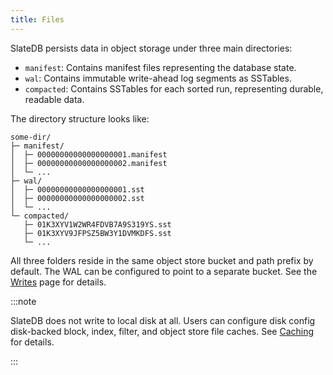 ```yaml
---
title: Files
---
```


SlateDB persists data in object storage under three main directories:

* `manifest`: Contains manifest files representing the database state.
* `wal`: Contains immutable write-ahead log segments as SSTables.
* `compacted`: Contains SSTables for each sorted run, representing durable, readable data.

The directory structure looks like:

```
some-dir/
├─ manifest/
│  ├─ 00000000000000000001.manifest
│  ├─ 00000000000000000002.manifest
│  └─ ...
├─ wal/
│  ├─ 00000000000000000001.sst
│  ├─ 00000000000000000002.sst
│  └─ ...
└─ compacted/
   ├─ 01K3XYV1W2WR4FDVB7A9S319YS.sst
   ├─ 01K3XYV9JFPSZ5BW3Y1DVMKDFS.sst
   └─ ...
```

All three folders reside in the same object store bucket and path prefix by default. The WAL can be configured to point to a separate bucket. See the [Writes](/docs/design/writes) page for details.

:::note

SlateDB does not write to local disk at all. Users can configure disk config disk-backed block, index, filter, and object store file caches. See [Caching](/docs/design/caching) for details.

:::
